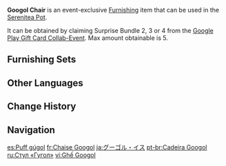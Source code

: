 {{Furnishing Infobox
|id             = 374203
|image          = Item Googol Chair.png
|category       = Outdoor Furnishing
|subcategory    = Seating
|quality        = 4
|adeptal_energy = 90
|load           = 35
|reduced_load   = 24
|interaction    = Seat
|description    = A mysterious chair of unknown origin that has an unforgettable color scheme.<br>Who knows what secret there is to the design that allows it to combine the specialties of a sofa and a backed chair, giving it both a certain hardness and comfort, with a conveniently lightweight nature to go with on the side.
|source1        = Obtained via Surprise Bundle 2, 3, or 4 from the  [[Google Play Gift Card Collab-Event]]
|event          = Google Play Gift Card Collab-Event
}}
'''Googol Chair''' is an event-exclusive [[Furnishing]] item that can be used in the [[Serenitea Pot]].

It can be obtained by claiming Surprise Bundle 2, 3 or 4 from the [[Google Play Gift Card Collab-Event]]. Max amount obtainable is 5.
<!--No blueprint yet, it isn't obtainable through the Suprise Bundles.-->
<!--==Creation==
First time creation grants {{Item|Trust|24|x=}}.
{{Recipe
|type = Creation
|time = 16h
|Pine Wood = 12
|Fabric = 3
|Red Dye = 3
|sort = Pine Wood,Fabric,Red Dye
}}-->

==Furnishing Sets==
{{Craft Usage|type=Furnishing Set}}

==Other Languages==
{{Other Languages
|en      = Googol Chair
|zhs     = 古高尔椅子
|zhs_rm  = Gǔgāo'ěr Yǐzi
|zht     = 古戈爾椅子
|zht_rm  = Gǔgē'ěr Yǐzi
|zh_tl   = Googol Chair
|ja      = グーゴル・イス
|ja_rm   = Guugoru Isu
|ja_tl   = Googol Chair
|ko      = 구골 의자
|ko_tl   = Googol Chair
|es      = Puff gúgol
|es_tl   = Googol Puff
|fr      = Chaise Googol
|fr_tl   = Googol Chair
|ru      = Стул «Гугол»
|ru_tl   = "Googol" Chair
|th      = เก้าอี้ Googol
|th_rm   = Kao-i Googol
|th_tl   = 
|vi      = Ghế Googol
|vi_tl   = Googol Chair
|de      = Googol-Stuhl
|de_tl   = Googol Chair
|id      = Kursi Googol
|id_tl   = Googol Chair
|pt      = Cadeira Googol
|pt_tl   = 
|tr      = Gugol Sandalye
|tr_tl   = 
|it      = Sedia Googol
|it_tl   = 
}}

==Change History==
{{Change History|1.6}}

==Navigation==
{{Furnishing Navbox|exterior}}

[[es:Puff gúgol]]
[[fr:Chaise Googol]]
[[ja:グーゴル・イス]]
[[pt-br:Cadeira Googol]]
[[ru:Стул «Гугол»]]
[[vi:Ghế Googol]]